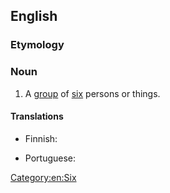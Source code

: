 ==English==

===Etymology===
{{suffix|six|some|lang=en}}

===Noun===
{{en-noun}}

# A [[group]] of [[six]] persons or things.

====Translations====
{{trans-top|group of six}}
* Finnish: {{t+|fi|kuusikko}}
{{trans-mid}}
* Portuguese: {{t+|pt|sexteto|m}}
{{trans-bottom}}

[[Category:en:Six]]